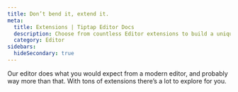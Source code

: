 ```yaml
---
title: Don’t bend it, extend it.
meta:
  title: Extensions | Tiptap Editor Docs
  description: Choose from countless Editor extensions to build a unique content experience. Start exploring Editor extensions in the docs!
  category: Editor
sidebars:
  hideSecondary: true
---
```


Our editor does what you would expect from a modern editor, and probably way more than that. With tons of extensions there’s a lot to explore for you.


<Extensions path="content/editor/extensions" />

